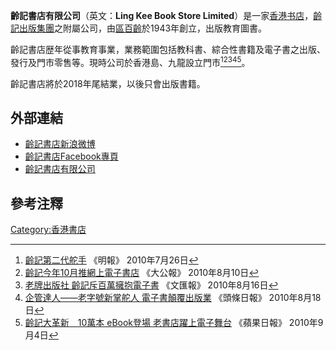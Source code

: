 '''齡記書店有限公司'''（英文：'''Ling Kee Book Store Limited'''）是一家[[香港|香港]][[书店|书店]]，[[齡記出版集團|齡記出版集團]]之附屬公司，由[[區百齡|區百齡]]於1943年創立，出版教育圖書。

齡記書店歴年從事教育事業，業務範圍包括教科書、綜合性書籍及電子書之出版、發行及門市零售等。現時公司於香港島、九龍設立門市<ref>[http://news.sina.com.hk/cgi-bin/nw/show.cgi/3/1/1/1798894/1.html 齡記第二代舵手]{{Dead link|date=2019年12月 |bot=InternetArchiveBot |fix-attempted=yes }} 《明報》 2010年7月26日</ref><ref>[http://blog.udn.com/jason080/4344564 齡記今年10月推網上電子書店] 《大公報》 2010年8月10日</ref><ref>[http://paper.wenweipo.com/2010/08/16/FI1008160024.htm 老牌出版社 齡記斥百萬擁抱電子書] {{Wayback|url=http://paper.wenweipo.com/2010/08/16/FI1008160024.htm |date=20101026091040 }} 《文匯報》 2010年8月16日</ref><ref>[http://news.hkheadline.com/dailynews/headline_news_detail_columnist.asp?id=119936 企管達人——老字號新掌舵人 電子書顛覆出版業] 《頭條日報》 2010年8月18日</ref><ref>[http://hk.apple.nextmedia.com/financeestate/art/20100904/14415132 齡記大革新　10萬本 eBook登場 老書店躍上電子舞台] 《蘋果日報》 2010年9月4日</ref>。

齡記書店將於2018年尾結業，以後只會出版書籍。

== 外部連結 ==
* [http://e.weibo.com/lingkeehk 齡記書店新浪微博]
* [http://www.facebook.com/lingkeebookstoreltd2 齡記書店Facebook專頁]
* [http://www.lingkee.com/lkbs 齡記書店有限公司]

==參考注釋==
{{reflist}}

[[Category:香港書店|Category:香港書店]]